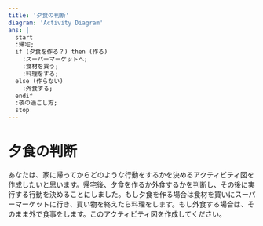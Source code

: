 ```yaml
---
title: '夕食の判断'
diagram: 'Activity Diagram'
ans: |
  start
  :帰宅;
  if (夕食を作る？) then (作る)
    :スーパーマーケットへ;
    :食材を買う;
    :料理をする;
  else (作らない)
    :外食する;
  endif
  :夜の過ごし方;
  stop
---
```


# 夕食の判断

あなたは、家に帰ってからどのような行動をするかを決めるアクティビティ図を作成したいと思います。帰宅後、夕食を作るか外食するかを判断し、その後に実行する行動を決めることにしました。もし夕食を作る場合は食材を買いにスーパーマーケットに行き、買い物を終えたら料理をします。もし外食する場合は、そのまま外で食事をします。このアクティビティ図を作成してください。
